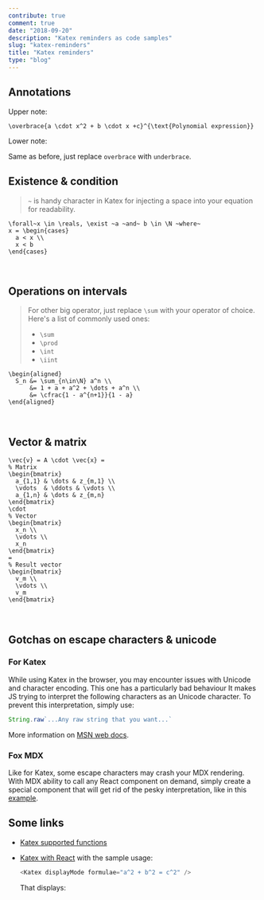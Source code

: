 ```yaml
---
contribute: true
comment: true
date: "2018-09-20"
description: "Katex reminders as code samples"
slug: "katex-reminders"
title: "Katex reminders"
type: "blog"
---
```



## Annotations
Upper note:
<Katex displayMode formulae='\overbrace{a \cdot x^2 + b \cdot x +c}^{\text{Polynomial expression}}' />

```katex
\overbrace{a \cdot x^2 + b \cdot x +c}^{\text{Polynomial expression}}
```

Lower note:
<AnnotationLower />

Same as before, just replace `overbrace` with `underbrace`.

## Existence & condition

<Existence />

> `~` is handy character in Katex for injecting a space into your equation for readability.

```katex
\forall~x \in \reals, \exist ~a ~and~ b \in \N ~where~
x = \begin{cases}
  a < x \\
  x < b
\end{cases}
```
<br />

## Operations on intervals

<OperationOnInterval />

> For other big operator, just replace `\sum` with your operator of choice.
> Here's a list of commonly used ones:
> * `\sum` <Katex formulae='\sum' />
> * `\prod` <Katex formulae='\prod' />
> * `\int` <Katex formulae='\int' />
> * `\iint` <Katex formulae='\iint' />

```katex
\begin{aligned}
  S_n &= \sum_{n\in\N} a^n \\
      &= 1 + a + a^2 + \dots + a^n \\
      &= \cfrac{1 - a^{n+1}}{1 - a}
\end{aligned}
```
<br />

## Vector & matrix
<VectorAndMatrix />

```katex
\vec{v} = A \cdot \vec{x} = 
% Matrix
\begin{bmatrix}
  a_{1,1} & \dots & z_{m,1} \\
  \vdots  & \ddots & \vdots \\
  a_{1,n} & \dots & z_{m,n}
\end{bmatrix}
\cdot
% Vector
\begin{bmatrix}
  x_n \\
  \vdots \\
  x_n
\end{bmatrix}
=
% Result vector
\begin{bmatrix}
  v_m \\
  \vdots \\
  v_m
\end{bmatrix}
```
<br />

## Gotchas on escape characters & unicode
### For Katex
While using Katex in the browser, you may encounter issues with Unicode and character encoding.
This one <FakeUnicode /> has a particularly bad behaviour <Emoji text=':scream:.' /> It makes
JS trying to interpret the following characters as an Unicode character. To prevent this interpretation,
simply use:

```js
String.raw`...Any raw string that you want...`
```

More information on [MSN web docs](https://developer.mozilla.org/fr/docs/Web/JavaScript/Reference/Objets_globaux/String/raw).

### Fox MDX
Like for Katex, some escape characters may crash your MDX rendering. With MDX ability
to call any React component on demand, simply create a special component that will get
rid of the pesky interpretation, like in this [example](https://github.com/PEM--/PEM--.github.io/blob/master/src/src/pages/blog/katex-reminders/FakeUnicode.js).

## Some links
* [Katex supported functions](https://katex.org/docs/supported.html)
* [Katex with React](https://github.com/PEM--/PEM--.github.io/blob/master/src/src/components/Katex.js)
  with the sample usage:
    ```js
    <Katex displayMode formulae="a^2 + b^2 = c^2" />
    ```
  
  That displays:
  <Katex displayMode formulae="a^2 + b^2 = c^2" />
